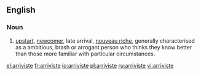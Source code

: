 ==English==

===Noun===
{{en-noun}}

# [[upstart]], [[newcomer]], late arrival, [[nouveau riche]], generally characterised as a ambitious, brash or arrogant person who thinks they know better than those more familiar with particular circumstances.

[[el:arriviste]]
[[fr:arriviste]]
[[io:arriviste]]
[[pl:arriviste]]
[[ru:arriviste]]
[[vi:arriviste]]